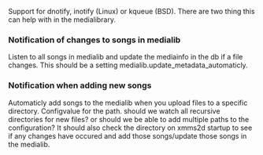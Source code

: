 Support for dnotify, inotify (Linux) or kqueue (BSD). There are two thing this can help with in the medialibrary.

=== Notification of changes to songs in medialib ===
Listen to all songs in medialib and update the mediainfo in the db if a file changes. This should be a setting medialib.update_metadata_automaticly.

=== Notification when adding new songs ===
Automaticly add songs to the medialib when you upload files to a specific directory. Configvalue for the path. should we watch all recursive directories for new files? or should we be able to add multiple paths to the configuration? It should also check the directory on xmms2d startup to see if any changes have occured and add those songs/update those songs in the medialib.